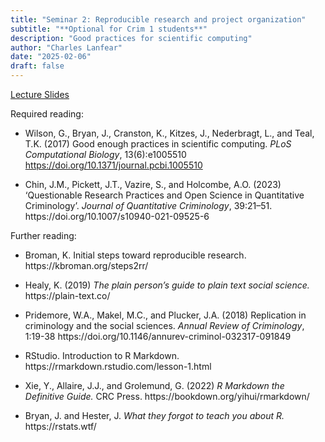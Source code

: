 ```yaml
---
title: "Seminar 2: Reproducible research and project organization"
subtitle: "**Optional for Crim 1 students**"
description: "Good practices for scientific computing"
author: "Charles Lanfear"
date: "2025-02-06"
draft: false
---
```


[Lecture Slides](https://clanfear.github.io/ioc_crmw/_lectures/reproducible-research/slides_reproducible-research.html)

Required reading:

* Wilson, G., Bryan, J., Cranston, K., Kitzes, J., Nederbragt, L., and Teal, T.K. (2017) Good enough practices in scientific computing. *PLoS Computational Biology*, 13(6):e1005510 [https://doi.org/10.1371/journal.pcbi.1005510](https://doi.org/10.1371/journal.pcbi.1005510)

* Chin, J.M., Pickett, J.T., Vazire, S., and Holcombe, A.O. (2023) ‘Questionable Research Practices and Open Science in Quantitative Criminology’. *Journal of Quantitative Criminology*, 39:21–51. https://doi.org/10.1007/s10940-021-09525-6

Further reading:

* Broman, K. Initial steps toward reproducible research. https://kbroman.org/steps2rr/ 

* Healy, K. (2019) *The plain person’s guide to plain text social science.* https://plain-text.co/

* Pridemore, W.A., Makel, M.C., and Plucker, J.A. (2018) Replication in criminology and the social sciences. *Annual Review of Criminology*, 1:19-38 https://doi.org/10.1146/annurev-criminol-032317-091849

* RStudio. Introduction to R Markdown. https://rmarkdown.rstudio.com/lesson-1.html

* Xie, Y., Allaire, J.J., and Grolemund, G. (2022) *R Markdown the Definitive Guide.* CRC Press. https://bookdown.org/yihui/rmarkdown/

* Bryan, J. and Hester, J. *What they forgot to teach you about R.* https://rstats.wtf/



